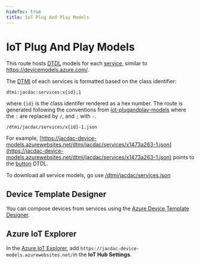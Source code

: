 ```yaml
---
hideToc: true
title: IoT Plug And Play Models
---
```


# IoT Plug And Play Models

This route hosts [DTDL](https://github.com/Azure/opendigitaltwins-dtdl/blob/master/DTDL/v2/dtdlv2.md) models 
for each [service](/services/), similar to https://devicemodels.azure.com/.

The [DTMI](https://github.com/Azure/digital-twin-model-identifier) of each services is formatted based on the class identifier:

    dtmi:jacdac:services:x{id};1

where ``{id}`` is the class identifer rendered as a hex number. 
The route is generated following the conventions from [iot-plugandplay-models](https://github.com/Azure/iot-plugandplay-models#consuming)
where the ``:`` are replaced by ``/``, and ``;`` with ``-``.

    /dtmi/jacdac/services/x{id}-1.json

For example, [https://jacdac-device-models.azurewebsites.net/dtmi/jacdac/services/x1473a263-1.json](https://jacdac-device-models.azurewebsites.net/dtmi/jacdac/services/x1473a263-1.json) 
points to the [button](/services/button/) DTDL.

To download all service models, go use [/dtmi/jacdac/services.json](/dtmi/jacdac/services.json)

## Device Template Designer

You can compose devices from services using the [Azure Device Template Designer](/tools/azure-device-template-designer/).

## Azure IoT Explorer

In the [Azure IoT Explorer](https://docs.microsoft.com/en-us/azure/iot-pnp/howto-use-iot-explorer), 
add ``https://jacdac-device-models.azurewebsites.net/``in the **IoT Hub Settings**.